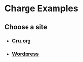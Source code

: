 

# Charge Examples

## Choose a site

- ### [Cru.org](cru.org/index.html)
- ### [Wordpress](wordpress/index.html)
